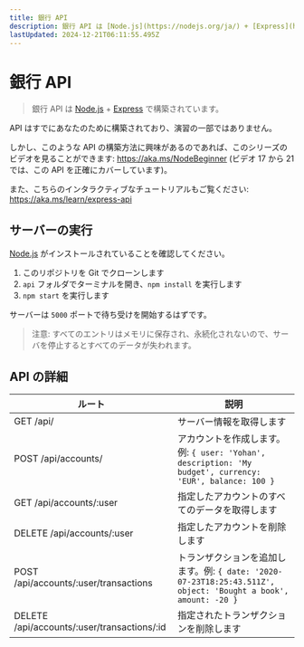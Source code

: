 ```yaml
---
title: 銀行 API
description: 銀行 API は [Node.js](https://nodejs.org/ja/) + [Express](https://expressjs.com/ja/) で構築されています。
lastUpdated: 2024-12-21T06:11:55.495Z
---
```


# 銀行 API

> 銀行 API は [Node.js](https://nodejs.org/ja/) + [Express](https://expressjs.com/ja/) で構築されています。

API はすでにあなたのために構築されており、演習の一部ではありません。

しかし、このような API の構築方法に興味があるのであれば、このシリーズのビデオを見ることができます: https://aka.ms/NodeBeginner (ビデオ 17 から 21 では、この API を正確にカバーしています)。

また、こちらのインタラクティブなチュートリアルもご覧ください: https://aka.ms/learn/express-api

## サーバーの実行

[Node.js](https://nodejs.org/ja/) がインストールされていることを確認してください。

1. このリポジトリを Git でクローンします
2. `api` フォルダでターミナルを開き、`npm install` を実行します
3. `npm start` を実行します

サーバーは `5000` ポートで待ち受けを開始するはずです。

> 注意: すべてのエントリはメモリに保存され、永続化されないので、サーバを停止するとすべてのデータが失われます。

## API の詳細

ルート                                        | 説明
---------------------------------------------|------------------------------------
GET    /api/                                 | サーバー情報を取得します
POST   /api/accounts/                        | アカウントを作成します。例: `{ user: 'Yohan', description: 'My budget', currency: 'EUR', balance: 100 }`
GET    /api/accounts/:user                   | 指定したアカウントのすべてのデータを取得します
DELETE /api/accounts/:user                   | 指定したアカウントを削除します
POST   /api/accounts/:user/transactions      | トランザクションを追加します。例: `{ date: '2020-07-23T18:25:43.511Z', object: 'Bought a book', amount: -20 }`
DELETE  /api/accounts/:user/transactions/:id | 指定されたトランザクションを削除します


